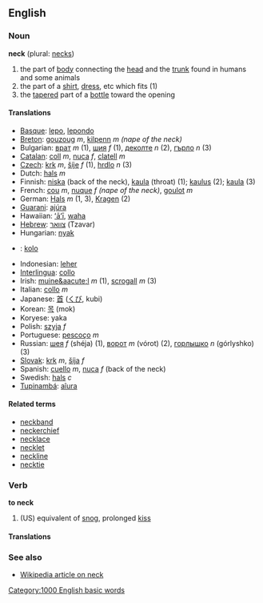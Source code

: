 ==English==

===Noun===
'''neck''' (plural: [[necks]])
# the part of [[body]] connecting the [[head]] and the [[trunk]] found in humans and some animals
# the part of a [[shirt]], [[dress]], etc which fits (1)
# the [[taper]]ed part of a [[bottle]] toward the opening

====Translations====
*[[Basque]]: [[lepo]], [[lepondo]]
*[[Breton]]: [[gouzoug]] ''m'', [[kilpenn]] ''m'' ''(nape of the neck)''
*Bulgarian: [[врат]] ''m'' (1), [[шия]] ''f'' (1), [[деколте]] ''n'' (2), [[гърло]] ''n'' (3)
*[[Catalan]]: [[coll]] ''m'', [[nuca]] ''f'', [[clatell]] ''m''
*[[Czech]]: [[krk]] ''m'', [[šíje]]  ''f'' (1), [[hrdlo]] ''n'' (3)
*Dutch: [[hals]] ''m''
*Finnish: [[niska]] (back of the neck), [[kaula]] (throat) (1); [[kaulus]] (2); [[kaula]] (3)
*French: [[cou]] ''m'', [[nuque]] ''f'' ''(nape of the neck)'', [[goulot]] ''m''
*German: [[Hals]] ''m'' (1, 3), [[Kragen]] (2)
*[[Guarani]]: [[ajúra]]
*Hawaiian: [[ʻāʻī]], [[waha]]
*[[Hebrew]]: [[צוואר]] (Tzavar)
*Hungarian: [[nyak]]
* {{io}} : [[kolo]]
*Indonesian: [[leher]]
*[[Interlingua]]: [[collo]]
*Irish: [[muine&aacute;l]] ''m'' (1), [[scrogall]] ''m'' (3)
*Italian: [[collo]] ''m''
*Japanese: [[首]] ([[くび]], kubi)
*Korean: [[목]] (mok)
*Koryese: yaka
*Polish: [[szyja]] ''f''
*Portuguese: [[pescoço]] ''m''
*Russian: [[шея]] ''f'' (shéja) (1), [[ворот]] ''m'' (vórot) (2), [[горлышко]] ''n'' (górlyshko) (3)
*[[Slovak]]: [[krk]] ''m'', [[šíja]]  ''f''
*Spanish: [[cuello]] ''m'', [[nuca]] ''f'' (back of the neck)
*Swedish: [[hals]] ''c''
*[[Tupinambá]]: [[aîura]]

====Related terms====
*[[neckband]]
*[[neckerchief]]
*[[necklace]]
*[[necklet]]
*[[neckline]]
*[[necktie]]

===Verb===
'''to neck'''
#(US) equivalent of [[snog]], prolonged [[kiss]]

====Translations====


===See also===
*[[w:neck|Wikipedia article on neck]]
[[Category:1000 English basic words]]
